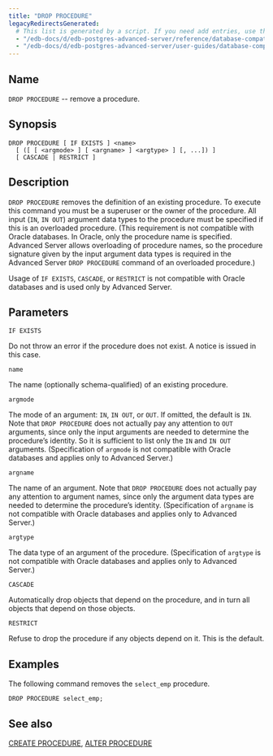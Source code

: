 ```yaml
---
title: "DROP PROCEDURE"
legacyRedirectsGenerated:
  # This list is generated by a script. If you need add entries, use the `legacyRedirects` key.
  - "/edb-docs/d/edb-postgres-advanced-server/reference/database-compatibility-for-oracle-developers-reference-guide/9.6/Database_Compatibility_for_Oracle_Developers_Reference_Guide.1.064.html"
  - "/edb-docs/d/edb-postgres-advanced-server/user-guides/database-compatibility-for-oracle-developers-guide/9.5/Database_Compatibility_for_Oracle_Developers_Guide.1.092.html"
---
```


<div id="drop_procedure" class="registered_link"></div>

## Name

`DROP PROCEDURE` -- remove a procedure.

## Synopsis

```text
DROP PROCEDURE [ IF EXISTS ] <name>
  [ ([ [ <argmode> ] [ <argname> ] <argtype> ] [, ...]) ]
  [ CASCADE | RESTRICT ]
```

## Description

`DROP PROCEDURE` removes the definition of an existing procedure. To execute this command you must be a superuser or the owner of the procedure. All input (`IN`, `IN OUT`) argument data types to the procedure must be specified if this is an overloaded procedure. (This requirement is not compatible with Oracle databases. In Oracle, only the procedure name is specified. Advanced Server allows overloading of procedure names, so the procedure signature given by the input argument data types is required in the Advanced Server `DROP PROCEDURE` command of an overloaded procedure.)

Usage of `IF EXISTS`, `CASCADE`, or `RESTRICT` is not compatible with Oracle databases and is used only by Advanced Server.

## Parameters

`IF EXISTS`

 Do not throw an error if the procedure does not exist. A notice is issued in this case.

`name`

 The name (optionally schema-qualified) of an existing procedure.

`argmode`

 The mode of an argument: `IN`, `IN OUT`, or `OUT`. If omitted, the default is `IN`. Note that `DROP PROCEDURE` does not actually pay any attention to `OUT` arguments, since only the input arguments are needed to determine the procedure’s identity. So it is sufficient to list only the `IN` and `IN OUT` arguments. (Specification of `argmode` is not compatible with Oracle databases and applies only to Advanced Server.)

`argname`

 The name of an argument. Note that `DROP PROCEDURE` does not actually pay any attention to argument names, since only the argument data types are needed to determine the procedure’s identity. (Specification of `argname` is not compatible with Oracle databases and applies only to Advanced Server.)

`argtype`

 The data type of an argument of the procedure. (Specification of `argtype` is not compatible with Oracle databases and applies only to Advanced Server.)

`CASCADE`

 Automatically drop objects that depend on the procedure, and in turn all objects that depend on those objects.

`RESTRICT`

 Refuse to drop the procedure if any objects depend on it. This is the default.

## Examples

The following command removes the `select_emp` procedure.

```text
DROP PROCEDURE select_emp;
```

## See also

[CREATE PROCEDURE](28_create_procedure/#create_procedure), [ALTER PROCEDURE](04_alter_procedure/#alter_procedure)
